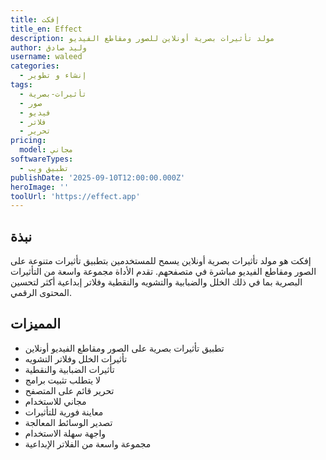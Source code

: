 ```yaml
---
title: إفكت
title_en: Effect
description: مولد تأثيرات بصرية أونلاين للصور ومقاطع الفيديو
author: وليد صادق
username: waleed
categories:
  - إنشاء و تطوير
tags:
  - تأثيرات-بصرية
  - صور
  - فيديو
  - فلاتر
  - تحرير
pricing:
  model: مجاني
softwareTypes:
  - تطبيق ويب
publishDate: '2025-09-10T12:00:00.000Z'
heroImage: ''
toolUrl: 'https://effect.app'
---
```


## نبذة

إفكت هو مولد تأثيرات بصرية أونلاين يسمح للمستخدمين بتطبيق تأثيرات متنوعة على الصور ومقاطع الفيديو مباشرة في متصفحهم. تقدم الأداة مجموعة واسعة من التأثيرات البصرية بما في ذلك الخلل والضبابية والتشويه والنقطية وفلاتر إبداعية أكثر لتحسين المحتوى الرقمي.

## المميزات

- تطبيق تأثيرات بصرية على الصور ومقاطع الفيديو أونلاين
- تأثيرات الخلل وفلاتر التشويه
- تأثيرات الضبابية والنقطية
- لا يتطلب تثبيت برامج
- تحرير قائم على المتصفح
- مجاني للاستخدام
- معاينة فورية للتأثيرات
- تصدير الوسائط المعالجة
- واجهة سهلة الاستخدام
- مجموعة واسعة من الفلاتر الإبداعية
